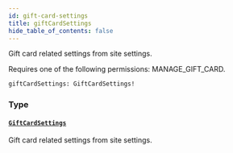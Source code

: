 ```yaml
---
id: gift-card-settings
title: giftCardSettings
hide_table_of_contents: false
---
```


Gift card related settings from site settings.

Requires one of the following permissions: MANAGE_GIFT_CARD.

```graphql
giftCardSettings: GiftCardSettings!
```

### Type

#### [`GiftCardSettings`](../../../developer/api-reference/objects/gift-card-settings)

Gift card related settings from site settings.
